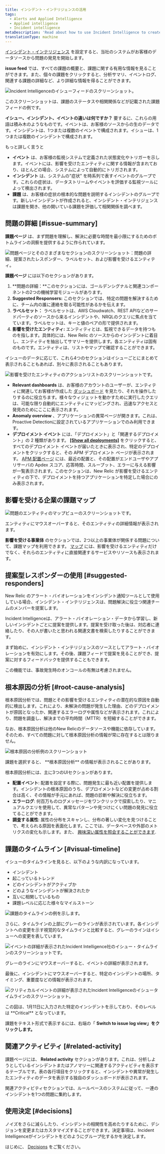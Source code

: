 ```yaml
---
title: インシデント・インテリジェンスの活用
tags:
  - Alerts and Applied Intelligence
  - Applied intelligence
  - Incident intelligence
metaDescription: 'Read about how to use Incident Intelligence to create an overview of all your alert incidents, their sources, and related events.'
translationType: machine
---
```


[インシデント・インテリジェンス](/docs/alerts-applied-intelligence/applied-intelligence/incident-intelligence/get-started-incident-intelligence/#get-started) を設定すると、当社のシステムがお客様のデータソースから問題の発見を開始します。

**issue feed** では、すべての課題の概要と、課題に関する有用な情報を見ることができます。また、個々の課題をクリックすると、分析サマリ、イベントログ、関連する課題の詳細など、より詳細な情報を得ることができます。

![Incident Intelligenceのイシューフィードのスクリーンショット。](./images/issue_feed.png "Incident Intelligenceのイシューフィードです。")

<figcaption>
  このスクリーンショットは、課題のステータスや相関関係などが記載された課題フィードの例です。
</figcaption>

**イシュー、インシデント、イベントの違いは何ですか？** 要するに、これらの用語は積み木のようなものです。イベントは、お客様のソースからの生のデータです。インシデントは、1つまたは複数のイベントで構成されます。イシューは、1つまたは複数のインシデントで構成されます。

もっと詳しく言うと

* **イベント** は、お客様の監視システムで定義された状態変化やトリガーを示します。イベントには、影響を受けたエンティティに関する情報が含まれており、ほとんどの場合、システムによって自動的にトリガされます。
* **インシデント** は、システムの"症状" を時系列で表すイベントのグループです。これらの症状は、データストリームやイベントを評価する監視ツールによって検出されます。
* **課題** は、お客様の症状の根本的な問題を説明するインシデントのグループです。新しいインシデントが作成されると、インシデント・インテリジェンスは課題を開き、他の開いている課題を評価して相関関係を調べます。

## 問題の詳細 [#issue-summary]

**課題ページ** は、まず問題を理解し、解決に必要な時間を最小限にするためのボトムラインの洞察を提供するように作られています。

![問題ページとそのさまざまなセクションのスクリーンショット：問題の詳細、提案されたレスポンダー、ラベルセット、および影響を受けるエンティティ。](./images/Screen-Shot-2020-10-21-at-9.32.39-AM.png "[問題]ページとそのさまざまなセクション：問題の詳細、提案されたレスポンダー、ラベルセット、および影響を受けるエンティティ。")

**課題ページ** には以下のセクションがあります。

1. **問題の詳細：**このセクションには、ゴールデンシグナルと関連コンポーネントの2つの機械学習モジュールがあります。
2. **Suggested Responsers:** このセクションでは、特定の問題を解決するために、チーム内の誰に連絡を取る可能性があるかを伝えます。
3. **ラベルセット：** ラベルセットは、AWS Cloudwatch、REST APIなどのサードパーティのソースから来るインシデントや、NRQLのクエリに焦点を当てています。ラベルセットは、キーと値のペアの形で提供されます。
4. **影響を受けたエンティティ:** エンティティとは、監視できるデータを持つものを指します。具体的には、New Relic のソースからのインシデントに着目し、エンティティを抽出してサマリーを提供します。各エンティティは固有のものです。エンティティは、リストやマップで確認することができます。

イシューのデータに応じて、これら4つのセクションはイシューごとにまとめて表示されることもあれば、別々に表示されることもあります。

![影響を受けたエンティティのアクションリストのスクリーンショットです。](./images/impacted_entities_actions.png "影響を受けたエンティティのアクションリストです。")

* **Relevant dashboards** は、お客様のアカウントのユーザーが、エンティティに関連してお客様が作成した [ダッシュボード](/docs/query-your-data/explore-query-data/dashboards/introduction-dashboards/) を見たり、それを操作したりするのに役立ちます。様々なウィジェットを動かすために実行したクエリは、可能な限り自動的にエンティティにマッピングされ、迅速なアクセスと発見のためにここに表示されます。
* **Anomaly overview** 、アプリケーションの異常ページが開きます。これは、Proactive Detectionに設定されているアプリケーションでのみ利用できます。
* **デプロイメント イベント** には、「デプロイメント」と「関連するデプロイメント」の 2 種類があります。 **[\[Show all deployments\]](/whats-new/applied-intelligence-deployment-events-issue-feed)** をクリックすると、すべてのデプロイメント イベントが届いたときに表示され、特定のデプロイメントをクリックすると、その APM デプロイメント ページが表示されます。 [APM 配置ページ](/docs/apm/apm-ui-pages/events/deployments-page-view-impact-your-app-users) には、最近の配置と、その配置がエンドユーザやアプリサーバの Apdex スコア、応答時間、スループット、エラーに与える影響が一覧表示されます。このセクションは、New Relic が影響を受けるエンティティの下で、デプロイメントを持つアプリケーションを特定した場合にのみ表示されます。

## 影響を受ける企業の課題マップ

![問題のエンティティのマップビューのスクリーンショットです。](./images/issue_entity_map.png "問題のエンティティマップビュー。")

<figcaption>
  エンティティにマウスオーバーすると、そのエンティティの詳細情報が表示されます。
</figcaption>

**影響を受ける事業体** のセクションでは、2つ以上の事業体が関係する問題について、課題マップを利用できます。 [マップ](/docs/new-relic-one/use-new-relic-one/ui-data/maps-in-context/) には、影響を受けるエンティティだけでなく、それらのエンティティに直接関連するサービスやリソースも表示されます。

## 提案型レスポンダーの使用 [#suggested-responders]

New Relic のアラート・バイオレーションをインシデント通知ツールとして使用している場合、インシデント・インテリジェンスは、問題解決に役立つ関連チームのメンバーを提案します。

Incident Intelligenceは、アラート・バイオレーション・データから学習し、新しいインシデントごとに提案を提供します。提案を受け取った後は、対応者に連絡したり、その人が書いたと思われる関連文書を検索したりすることができます。

まず始めに、インシデント・インテリジェンスのソースとしてアラート・バイオレーションを有効にします。その後、課題フィードで提案を見ることができ、提案に対するフィードバックを提供することもできます。

<Callout variant="important">
  この機能では、事故発生時のオンコールの有無は考慮されません。
</Callout>

## 根本原因の分析 [#root-cause-analysis]

根本原因分析では、問題とその影響を受けるエンティティの潜在的な原因を自動的に検出します。これにより、未解決の問題が発生した理由、どのデプロイメントが原因となったか、関連するエラーログや属性などが表示されます。これにより、問題を調査し、解決までの平均時間（MTTR）を短縮することができます。

<Callout variant="tip">
  なお、根本原因分析は他のNew Relicのデータソースや機能に依存しています。そのため、すべての問題に対して根本原因分析の情報が常に存在するとは限りません。
</Callout>

![根本原因の分析例のスクリーンショット](./images/root-cause-analysis.png "根本原因分析の例。")

<figcaption>
  課題を選択すると、 **根本原因分析** の情報が表示されることがあります。
</figcaption>

根本原因分析には、主に3つのUIセクションがあります。

* **配置イベント**: 配置を設定する際に、問題発生に最も近い配置を提供します。インシデントの根本原因のうち、デプロイメントなどの変更が占める割合は高く、その情報が手元にあれば、問題の診断や解決に役立ちます。
* **エラーログ**: 何百万ものログメッセージをワンクリックで探索したり、マニュアルクエリを使用して、異常なパターンや見つけにくい問題の発見に役立てることができます。
* **調査する属性**: 属性の分布をスキャンし、分布の著しい変化を見つけることで、考えられる原因を表面化します。ここでは、データベースや外部のメトリクスの変化も示します。また、 [興味深い属性を照会することができます](/docs/query-your-data/nrql-new-relic-query-language/get-started/introduction-nrql-new-relics-query-language).

## 課題のタイムライン [#visual-timeline]

イシューのタイムラインを見ると、以下のような内訳になっています。

* インシデント
* 起こっているトレンド
* どのインシデントがアクティブか
* どのようなインシデントが解決されたか
* 互いに相関しているもの
* 課題レベルに応じた様々なマイルストーン

![課題のタイムラインの例を示します。](./images/incidents_timeline.png "課題のタイムラインの例")

さらに、タイムラインの上部にグレーのラインが表示されています。各インシデントへの変更を示す視覚的なタイムラインと比較すると、グレーのラインはイシューへの変更を表しています。

![イベントの詳細が表示されたIncident Intelligence社のイシュー・タイムラインのスクリーンショットです。](./images/screenshot_incident_intelligence_timeline_event_detail.png "インシデント・インテリジェンスのイシュー・タイムラインには、イベントの詳細が表示されます。")

<figcaption>
  グレーのラインにマウスオーバーすると、イベントの詳細が表示されます。
</figcaption>

最後に、インシデントにマウスオーバーすると、特定のインシデントの場所、タイミング、重要度などの情報が表示されます。

![クリティカルイベントの詳細が表示されたIncident Intelligenceのイシュータイムラインのスクリーンショット。](./images/screenshot_incident_intelligence_critical_event_detail.png "インシデント・インテリジェンスのイシュー・タイムラインには、重要なイベントの詳細が表示されます。")

<figcaption>
  この図は、1月11日に入力された特定のインシデントを示しており、そのレベルは **Critical** となっています。
</figcaption>

課題をテキスト形式で表示するには、右端の「 **Switch to issue log view」をクリックします。**

## 関連アクティビティ [#related-activity]

課題ページには、 **Related activity** セクションがあります。これは、分析しようとしているインシデントまたはアノマリーに関連するアクティビティを表示するテーブルです。表の各行項目をクリックすると、インシデントや異常が発生したエンティティのデータを表示する独自のダッシュボードが表示されます。

関連アクティビティセクションでは、ルールベースのシステムに従って、一連のインシデントを1つの問題に集約します。

## 使用決定 [#decisions]

ノイズをさらに減らしたり、インシデントの相関性を高めたりするために、デシジョンを変更またはカスタマイズすることができます。決定事項は、Incident Intelligenceがインシデントをどのようにグループ化するかを決定します。

はじめに、 [Decisions](/docs/new-relic-one/use-new-relic-one/new-relic-ai/get-started-decisions) をご覧ください。